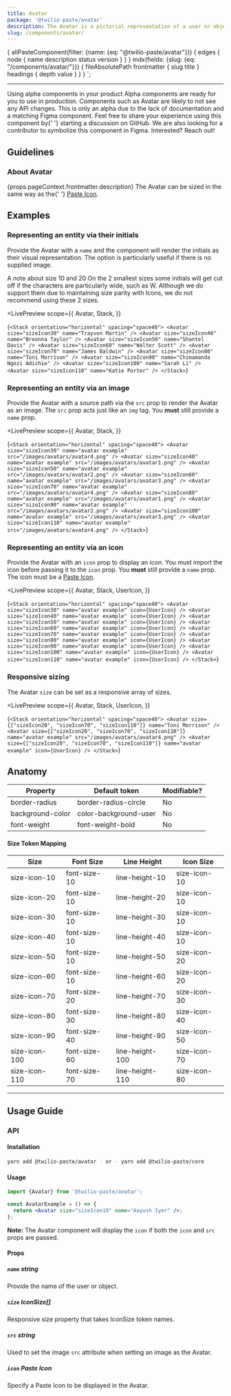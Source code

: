 ```yaml
---
title: Avatar
package: '@twilio-paste/avatar'
description: The Avatar is a pictorial representation of a user or object 👩‍🎤. It can display the initials of that entity, an image or a Paste Icon.
slug: /components/avatar/
---
```



  {
    allPasteComponent(filter: {name: {eq: "@twilio-paste/avatar"}}) {
      edges {
        node {
          name
          description
          status
          version
        }
      }
    }
    mdx(fields: {slug: {eq: "/components/avatar/"}}) {
      fileAbsolutePath
      frontmatter {
        slug
        title
      }
      headings {
        depth
        value
      }
    }
  }
`;

<ComponentHeader
  name={props.pageContext.frontmatter.title}
  categoryRoute={SidebarCategoryRoutes.COMPONENTS}
  githubUrl="https://github.com/twilio-labs/paste/tree/main/packages/paste-core/components/avatar"
  storybookUrl="/?path=/story/components-avatar--initials"
  data={props.data.allPasteComponent.edges}
/>

---

<contentwrapper>

<PageAside data={props.data.mdx} />

<content>

<Callout>
  <CalloutTitle>Using alpha components in your product</CalloutTitle>
  <CalloutText>
    Alpha components are ready for you to use in production. Components such as Avatar are likely to not see any API
    changes. This is only an alpha due to the lack of documentation and a matching Figma component. Feel free to share
    your experience using this component by{' '}
    <Anchor href="https://github.com/twilio-labs/paste/discussions/new">starting a discussion on GitHub</Anchor>. We are
    also looking for a contributor to symbolize this component in Figma. Interested? Reach out!
  </CalloutText>
</Callout>

## Guidelines

### About Avatar

<p>
  {props.pageContext.frontmatter.description} The Avatar can be sized in the same way as the{' '}
  <a href="/icons/usage-guidelines/#resizing-icons">Paste Icon</a>.
</p>

## Examples

### Representing an entity via their initials

Provide the Avatar with a `name` and the component will render the initials as their visual representation. The option is particularly useful if there is no supplied image.

<Callout>
  <CalloutTitle>A note about size 10 and 20</CalloutTitle>
  <CalloutText>
    On the 2 smallest sizes some initials will get cut off if the characters are particularly wide, such as W. Although
    we do support them due to maintaining size parity with Icons, we do not recommend using these 2 sizes.
  </CalloutText>
</Callout>

<LivePreview
  scope={{
    Avatar,
    Stack,
  }}
>
  {`<Stack orientation="horizontal" spacing="space40">
  <Avatar size="sizeIcon30" name="Trayvon Martin" />
  <Avatar size="sizeIcon40" name="Breonna Taylor" />
  <Avatar size="sizeIcon50" name="Shantel Davis" />
  <Avatar size="sizeIcon60" name="Walter Scott" />
  <Avatar size="sizeIcon70" name="James Baldwin" />
  <Avatar size="sizeIcon80" name="Toni Morrison" />
  <Avatar size="sizeIcon90" name="Chimamanda Ngozi Adichie" />
  <Avatar size="sizeIcon100" name="Sarah Li" />
  <Avatar size="sizeIcon110" name="Katie Porter" />
</Stack>`}
</LivePreview>

### Representing an entity via an image

Provide the Avatar with a source path via the `src` prop to render the Avatar as an image. The `src` prop acts just like an `img` tag. You **must** still provide a `name` prop.

<LivePreview
  scope={{
    Avatar,
    Stack,
  }}
>
  {`<Stack orientation="horizontal" spacing="space40">
  <Avatar size="sizeIcon30" name="avatar example" src="/images/avatars/avatar4.png" />
  <Avatar size="sizeIcon40" name="avatar example" src="/images/avatars/avatar1.png" />
  <Avatar size="sizeIcon50" name="avatar example" src="/images/avatars/avatar2.png" />
  <Avatar size="sizeIcon60" name="avatar example" src="/images/avatars/avatar3.png" />
  <Avatar size="sizeIcon70" name="avatar example" src="/images/avatars/avatar4.png" />
  <Avatar size="sizeIcon80" name="avatar example" src="/images/avatars/avatar1.png" />
  <Avatar size="sizeIcon90" name="avatar example" src="/images/avatars/avatar2.png" />
  <Avatar size="sizeIcon100" name="avatar example" src="/images/avatars/avatar3.png" />
  <Avatar size="sizeIcon110" name="avatar example" src="/images/avatars/avatar4.png" />
</Stack>`}
</LivePreview>

### Representing an entity via an icon

Provide the Avatar with an `icon` prop to display an icon. You must import the icon before passing it to the `icon` prop. You **must** still provide a `name` prop. The icon must be a <a href="https://paste.twilio.design/icons/">Paste Icon</a>.

<LivePreview
  scope={{
    Avatar,
    Stack,
    UserIcon,
  }}
>
  {`<Stack orientation="horizontal" spacing="space40">
  <Avatar size="sizeIcon30" name="avatar example" icon={UserIcon} />
  <Avatar size="sizeIcon40" name="avatar example" icon={UserIcon} />
  <Avatar size="sizeIcon50" name="avatar example" icon={UserIcon} />
  <Avatar size="sizeIcon60" name="avatar example" icon={UserIcon} />
  <Avatar size="sizeIcon70" name="avatar example" icon={UserIcon} />
  <Avatar size="sizeIcon80" name="avatar example" icon={UserIcon} />
  <Avatar size="sizeIcon90" name="avatar example" icon={UserIcon} />
  <Avatar size="sizeIcon100" name="avatar example" icon={UserIcon} />
  <Avatar size="sizeIcon110" name="avatar example" icon={UserIcon} />
</Stack>`}
</LivePreview>

### Responsive sizing

The Avatar `size` can be set as a responsive array of sizes.

<LivePreview
  scope={{
    Avatar,
    Stack,
    UserIcon,
  }}
>
  {`<Stack orientation="horizontal" spacing="space40">
  <Avatar
    size={["sizeIcon20", "sizeIcon70", "sizeIcon110"]}
    name="Toni Morrison"
  />
  <Avatar
    size={["sizeIcon20", "sizeIcon70", "sizeIcon110"]}
    name="avatar example"
    src="/images/avatars/avatar4.png"
  />
  <Avatar
    size={["sizeIcon20", "sizeIcon70", "sizeIcon110"]}
    name="avatar example"
    icon={UserIcon}
  />
</Stack>`}
</LivePreview>

## Anatomy

| Property         | Default token         | Modifiable? |
| ---------------- | --------------------- | ----------- |
| border-radius    | border-radius-circle  | No          |
| background-color | color-background-user | No          |
| font-weight      | font-weight-bold      | No          |

#### Size Token Mapping

| Size          | Font Size    | Line Height     | Icon Size    |
| ------------- | ------------ | --------------- | ------------ |
| size-icon-10  | font-size-10 | line-height-10  | size-icon-10 |
| size-icon-20  | font-size-10 | line-height-20  | size-icon-10 |
| size-icon-30  | font-size-10 | line-height-30  | size-icon-10 |
| size-icon-40  | font-size-10 | line-height-40  | size-icon-10 |
| size-icon-50  | font-size-10 | line-height-50  | size-icon-20 |
| size-icon-60  | font-size-10 | line-height-60  | size-icon-20 |
| size-icon-70  | font-size-20 | line-height-70  | size-icon-30 |
| size-icon-80  | font-size-30 | line-height-80  | size-icon-40 |
| size-icon-90  | font-size-40 | line-height-90  | size-icon-50 |
| size-icon-100 | font-size-60 | line-height-100 | size-icon-70 |
| size-icon-110 | font-size-70 | line-height-110 | size-icon-80 |

---

## Usage Guide

### API

#### Installation

```bash
yarn add @twilio-paste/avatar - or - yarn add @twilio-paste/core
```

#### Usage

```jsx
import {Avatar} from '@twilio-paste/avatar';

const AvatarExample = () => {
  return <Avatar size="sizeIcon10" name="Aayush Iyer" />;
};
```

**Note:** The Avatar component will display the `icon` if both the `icon` and `src` props are passed.

#### Props

##### `name` string

Provide the name of the user or object.

##### `size` IconSize[]

Responsive size property that takes IconSize token names.

##### `src` string

Used to set the image `src` attribute when setting an image as the Avatar.

##### `icon` Paste Icon

Specify a Paste Icon to be displayed in the Avatar.

<ChangelogRevealer>
  <Changelog />
</ChangelogRevealer>

</content>

</contentwrapper>
